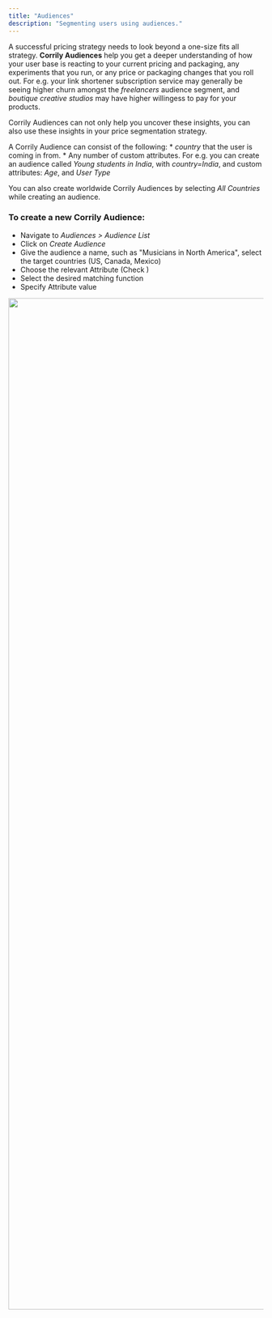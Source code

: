 ```yaml
---
title: "Audiences"
description: "Segmenting users using audiences."
---
```


A successful pricing strategy needs to look beyond a one-size fits all strategy. **Corrily Audiences** help you get a deeper
understanding of how your user base is reacting to your current pricing and packaging, any experiments that you run,
or any price or packaging changes that you roll out. For e.g. your link shortener subscription service may generally be seeing higher
churn amongst the *freelancers* audience segment, and *boutique creative studios* may have higher willingess to pay for your products.

Corrily Audiences can not only help you uncover these insights, you can also use these insights in your price segmentation
strategy.

A Corrily Audience can consist of the following:
    * *country* that the user is coming in from.
    * Any number of custom attributes. For e.g. you can create an audience called *Young students in India*, with *country=India*,
    and custom attributes: *Age*, and *User Type*

You can also create worldwide Corrily Audiences by selecting *All Countries* while creating an audience.

<h3> To create a new Corrily Audience: </h3>

* Navigate to *Audiences > Audience List*
* Click on *Create Audience*
* Give the audience a name, such as "Musicians in North America", select the target countries (US, Canada, Mexico)
* Choose the relevant Attribute (Check )
* Select the desired matching function
* Specify Attribute value

<img src="../img/Create_audience.png" width ="2000" />
